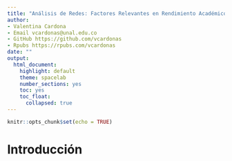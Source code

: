 ```yaml
---
title: "Análisis de Redes: Factores Relevantes en Rendimiento Académico"
author: 
- Valentina Cardona
- Email vcardonas@unal.edu.co
- GitHub https://github.com/vcardonas
- Rpubs https://rpubs.com/vcardonas 
date: ""
output:
  html_document:
    highlight: default
    theme: spacelab
    number_sections: yes
    toc: yes
    toc_float:
      collapsed: true
---
```


```r
knitr::opts_chunk$set(echo = TRUE)
```

# Introducción




